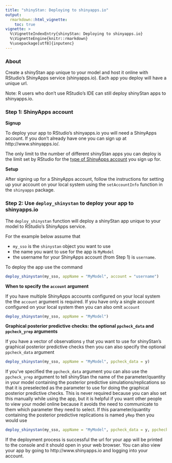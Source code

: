 ```yaml
---
title: "shinyStan: Deploying to shinyapps.io"
output: 
  rmarkdown::html_vignette:
    toc: true    
vignette: >
  %\VignetteIndexEntry{shinyStan: Deploying to shinyapps.io}
  %\VignetteEngine{knitr::rmarkdown}
  %\usepackage[utf8]{inputenc}
---
```


### About

Create a shinyStan app unique to your model and host it online with RStudio's ShinyApps service (shinyapps.io). Each app you deploy will have a unique url.  

Note: R users who don't use RStudio's IDE can still deploy shinyStan apps to shinyapps.io. 

### Step 1: ShinyApps account

**Signup**

To deploy your app to RStudio's shinyapps.io you will need a ShinyApps account. If you don't already have one you can sign up at http://www.shinyapps.io/. 

The only limit to the number of different shinyStan apps you can deploy is the limit set by RStudio for the [type of ShinyApps account](https://www.shinyapps.io/#pricing) you sign up for.

**Setup**

After signing up for a ShinyApps account, follow the instructions for setting up your account on your local system using the `setAccountInfo` function in the `shinyapps` package.  


### Step 2: Use `deploy_shinystan` to deploy your app to shinyapps.io

The `deploy_shinystan` function will deploy a shinyStan app unique to your model to RStudio's ShinyApps service.

For the example below assume that 

- `my_sso` is the `shinystan` object you want to use
- the name you want to use for the app is `MyModel` 
- the username for your ShinyApps account (from Step 1) is `username`.

To deploy the app use the command

```r
deploy_shinystan(my_sso, appName = "MyModel", account = "username")
```


**When to specify the `account` argument**

If you have multiple ShinyApps accounts configured on your local system the the `account` argument is required. If you have only a single account configured on your local system then you can also omit `account`

```r
deploy_shinystan(my_sso, appName = "MyModel")
```

**Graphical posterior predictive checks: the optional `ppcheck_data` and `ppcheck_yrep` arguments**

If you have a vector of observations `y` that you want to use for shinyStan's graphical posterior predictive checks then you can also specify the optional `ppcheck_data` argument

```r
deploy_shinystan(my_sso, appName = "MyModel", ppcheck_data = y)
```

If you've specified the `ppcheck_data` argument you can also use the `ppcheck_yrep` argument to tell shinyStan the name of the parameter/quantity in your model containing the posterior predictive simulations/replications so that it is preselected as the parameter to use for doing the graphical posterior predictive checks. This is never required because you can also set this manually while using the app, but it is helpful if you want other people to view your model online because it avoids the need to communicate to them which parameter they need to select. If this parameter/quantity containing the posterior predictive replications is named `yRep` then you would use

```r
deploy_shinystan(my_sso, appName = "MyModel", ppcheck_data = y, ppcheck_yrep = "yRep")
```


If the deployment process is successful the url for your app will be printed to the console and it should open in your web browser. You can also view your app by going to http://www.shinyapps.io and logging into your account.


